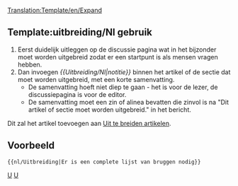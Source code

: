 <noinclude>[[Translation:Template/en/Expand]]</noinclude><noinclude></noinclude>{{en/Ambox| type  = notice
| image = en/Paper-plus.png
| text  = Dit artikel of deze sectie moet worden '''uitgebreid'''.<br/>{{{1|}}}
<div style="font-size: 80%">
*Je kunt meer infomartie vinden op wat exact nodig is in de [[Talk:{{PAGENAME}}|discussie]] over dit artikel.
*Gebruik de [[en/Wiki/Manual of Style|Handleiding over stijl]] voor een correcte editie.
*Denk eraan deze template te verwijderen zodar het artikel is uitgebreid.</div>
}}<includeonly>{{{2|[[Category:nl/Uit te breiden artikelen]]}}}</includeonly><noinclude>

==Template:uitbreiding/Nl gebruik==
#Eerst duidelijk uitleggen op de discussie pagina wat in het bijzonder moet worden uitgebreid zodat er een startpunt is als mensen vragen hebben.
#Dan invoegen ''<nowiki>{{</nowiki>Uitbreiding/Nl|notitie<nowiki>}}</nowiki>'' binnen het artikel of de sectie dat moet worden uitgebreid, met een korte samenvatting.  
#*De samenvatting hoeft niet diep te gaan - het is voor de lezer, de discussiepagina is voor de editor. 
#*De samenvatting moet een zin of alinea bevatten die zinvol is na "Dit artikel of sectie moet worden uitgebreid." in het bericht.

Dit zal het artikel toevoegen aan [[:Category:nl/Uit te breiden artikelen|Uit te breiden artikelen]].

==Voorbeeld==
<pre>{{nl/Uitbreiding|Er is een complete lijst van bruggen nodig}}</pre>
{{nl/Uitbreiding|Er is een complete lijst van bruggen nodig|2=}}


[[Category:nl/Sjablonen|U]][[Category:nl/Berichtenbox|U]]</noinclude>